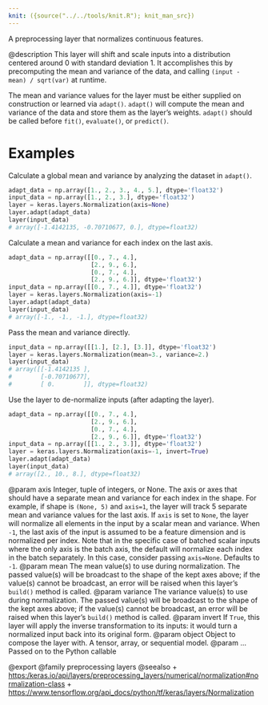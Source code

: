 ```yaml
---
knit: ({source("../../tools/knit.R"); knit_man_src})
---
```

A preprocessing layer that normalizes continuous features.

@description
This layer will shift and scale inputs into a distribution centered around
0 with standard deviation 1. It accomplishes this by precomputing the mean
and variance of the data, and calling `(input - mean) / sqrt(var)` at
runtime.

The mean and variance values for the layer must be either supplied on
construction or learned via `adapt()`. `adapt()` will compute the mean and
variance of the data and store them as the layer's weights. `adapt()` should
be called before `fit()`, `evaluate()`, or `predict()`.

# Examples
Calculate a global mean and variance by analyzing the dataset in `adapt()`.

```python
adapt_data = np.array([1., 2., 3., 4., 5.], dtype='float32')
input_data = np.array([1., 2., 3.], dtype='float32')
layer = keras.layers.Normalization(axis=None)
layer.adapt(adapt_data)
layer(input_data)
# array([-1.4142135, -0.70710677, 0.], dtype=float32)
```

Calculate a mean and variance for each index on the last axis.

```python
adapt_data = np.array([[0., 7., 4.],
                       [2., 9., 6.],
                       [0., 7., 4.],
                       [2., 9., 6.]], dtype='float32')
input_data = np.array([[0., 7., 4.]], dtype='float32')
layer = keras.layers.Normalization(axis=-1)
layer.adapt(adapt_data)
layer(input_data)
# array([-1., -1., -1.], dtype=float32)
```

Pass the mean and variance directly.

```python
input_data = np.array([[1.], [2.], [3.]], dtype='float32')
layer = keras.layers.Normalization(mean=3., variance=2.)
layer(input_data)
# array([[-1.4142135 ],
#        [-0.70710677],
#        [ 0.        ]], dtype=float32)
```

Use the layer to de-normalize inputs (after adapting the layer).

```python
adapt_data = np.array([[0., 7., 4.],
                       [2., 9., 6.],
                       [0., 7., 4.],
                       [2., 9., 6.]], dtype='float32')
input_data = np.array([[1., 2., 3.]], dtype='float32')
layer = keras.layers.Normalization(axis=-1, invert=True)
layer.adapt(adapt_data)
layer(input_data)
# array([2., 10., 8.], dtype=float32)
```

@param axis Integer, tuple of integers, or None. The axis or axes that should
    have a separate mean and variance for each index in the shape.
    For example, if shape is `(None, 5)` and `axis=1`, the layer will
    track 5 separate mean and variance values for the last axis.
    If `axis` is set to `None`, the layer will normalize
    all elements in the input by a scalar mean and variance.
    When `-1`, the last axis of the input is assumed to be a
    feature dimension and is normalized per index.
    Note that in the specific case of batched scalar inputs where
    the only axis is the batch axis, the default will normalize
    each index in the batch separately.
    In this case, consider passing `axis=None`. Defaults to `-1`.
@param mean The mean value(s) to use during normalization. The passed value(s)
    will be broadcast to the shape of the kept axes above;
    if the value(s) cannot be broadcast, an error will be raised when
    this layer's `build()` method is called.
@param variance The variance value(s) to use during normalization. The passed
    value(s) will be broadcast to the shape of the kept axes above;
    if the value(s) cannot be broadcast, an error will be raised when
    this layer's `build()` method is called.
@param invert If `True`, this layer will apply the inverse transformation
    to its inputs: it would turn a normalized input back into its
    original form.
@param object Object to compose the layer with. A tensor, array, or sequential model.
@param ... Passed on to the Python callable

@export
@family preprocessing layers
@seealso
+ <https:/keras.io/api/layers/preprocessing_layers/numerical/normalization#normalization-class>
+ <https://www.tensorflow.org/api_docs/python/tf/keras/layers/Normalization>
